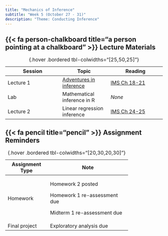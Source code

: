 ```yaml
---
title: "Mechanics of Inference"
subtitle: "Week 5 (October 27 - 31)"
description: "Theme: Conducting Inference"
---
```


## {{< fa person-chalkboard title="a person pointing at a chalkboard" >}} Lecture Materials {#lecture-materials}

| Session | Topic  | Reading |
|---------|--------|---------|
| Lecture 1 | [Adventures in inference](lecture-slides/lecture5-1.pdf){target="_blank"} | [IMS Ch 18-21](https://openintrostat.github.io/ims/inference-tables.html){target="_blank"} |
| Lab | Mathematical inference in R | *None* |
| Lecture 2 | Linear regression inference | [IMS Ch 24-25](https://openintrostat.github.io/ims/inf-model-slr.html){target="_blank"} |
: {.hover .bordered tbl-colwidths="[25,50,25]"} 

## {{< fa pencil title="pencil" >}} Assignment Reminders {#assignment-reminders}

+-----------------+-------------------------------------+
| Assignment Type | Note                                |
+=================+=====================================+
| Homework        | Homework 2 posted                   |
|                 |                                     |
|                 | Homework 1 re-assessment due        |
|                 |                                     |
|                 | Midterm 1 re-assessment due         |
+-----------------+-------------------------------------+
| Final project   | Exploratory analysis due            |
+-----------------+-------------------------------------+
: {.hover .bordered tbl-colwidths="[20,30,20,30]"} 

